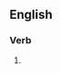 ==English==

===Verb===
{{head|en|present participle}}

# {{present participle of|commercialize|lang=en|nocat=1}}